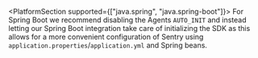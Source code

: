 <PlatformSection supported={["java.spring", "java.spring-boot"]}>
For Spring Boot we recommend disabling the Agents `AUTO_INIT` and instead letting our Spring Boot integration take care of initializing the SDK as this allows for a more convenient configuration of Sentry using `application.properties`/`application.yml` and Spring beans.
</PlatformSection>
